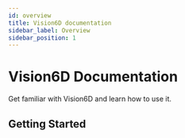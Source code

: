 ```yaml
---
id: overview
title: Vision6D documentation
sidebar_label: Overview
sidebar_position: 1
---
```



# Vision6D Documentation

Get familiar with Vision6D and learn how to use it.

## Getting Started

<div className={styles.grid}>
  <Card
    title="Download Vision6D"
    description="Install on Windows/macOS/Linux"
    to="/docs/getting-started"
    icon="🛠️"
  />
  <Card
    title="User Guide"
    description="Explore core workflows"
    to="/docs/user-guide"
    icon="📖"
  />
  <Card
    title="FAQ"
    description="Common questions answered"
    to="/faq"
    icon="❓"
  />
</div>
